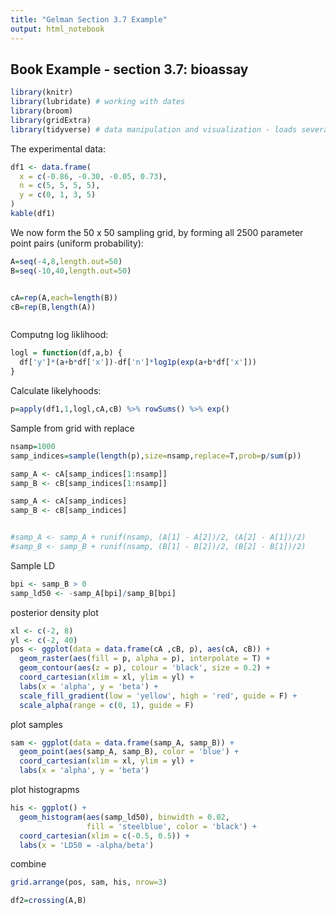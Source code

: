 ```yaml
---
title: "Gelman Section 3.7 Example"
output: html_notebook
---
```


## Book Example - section 3.7: bioassay

```r
library(knitr)
library(lubridate) # working with dates
library(broom)
library(gridExtra)
library(tidyverse) # data manipulation and visualization - loads several packages

```


The experimental data:

```r
df1 <- data.frame(
  x = c(-0.86, -0.30, -0.05, 0.73),
  n = c(5, 5, 5, 5),
  y = c(0, 1, 3, 5)
)
kable(df1)

```

We now form the 50 x 50  sampling grid, by forming all 2500 parameter point pairs (uniform probability):

```r
A=seq(-4,8,length.out=50)
B=seq(-10,40,length.out=50)


cA=rep(A,each=length(B))
cB=rep(B,length(A))



```

Computng log liklihood:


```r
logl = function(df,a,b) {
  df['y']*(a+b*df['x'])-df['n']*log1p(exp(a+b*df['x']))
}
```


Calculate likelyhoods:

```r
p=apply(df1,1,logl,cA,cB) %>% rowSums() %>% exp()
```

Sample from grid with replace

```r
nsamp=1000
samp_indices=sample(length(p),size=nsamp,replace=T,prob=p/sum(p))

samp_A <- cA[samp_indices[1:nsamp]]
samp_B <- cB[samp_indices[1:nsamp]]

samp_A <- cA[samp_indices]
samp_B <- cB[samp_indices]


#samp_A <- samp_A + runif(nsamp, (A[1] - A[2])/2, (A[2] - A[1])/2)
#samp_B <- samp_B + runif(nsamp, (B[1] - B[2])/2, (B[2] - B[1])/2)

```

Sample LD

```r
bpi <- samp_B > 0
samp_ld50 <- -samp_A[bpi]/samp_B[bpi]
```


posterior density plot




```r
xl <- c(-2, 8)
yl <- c(-2, 40)
pos <- ggplot(data = data.frame(cA ,cB, p), aes(cA, cB)) +
  geom_raster(aes(fill = p, alpha = p), interpolate = T) +
  geom_contour(aes(z = p), colour = 'black', size = 0.2) +
  coord_cartesian(xlim = xl, ylim = yl) +
  labs(x = 'alpha', y = 'beta') +
  scale_fill_gradient(low = 'yellow', high = 'red', guide = F) +
  scale_alpha(range = c(0, 1), guide = F)
```


plot samples

```r
sam <- ggplot(data = data.frame(samp_A, samp_B)) +
  geom_point(aes(samp_A, samp_B), color = 'blue') +
  coord_cartesian(xlim = xl, ylim = yl) +
  labs(x = 'alpha', y = 'beta')
```

plot histograpms
```r
his <- ggplot() +
  geom_histogram(aes(samp_ld50), binwidth = 0.02,
                 fill = 'steelblue', color = 'black') +
  coord_cartesian(xlim = c(-0.5, 0.5)) +
  labs(x = 'LD50 = -alpha/beta')
```

combine

```r
grid.arrange(pos, sam, his, nrow=3)
```

```r
df2=crossing(A,B)
```
